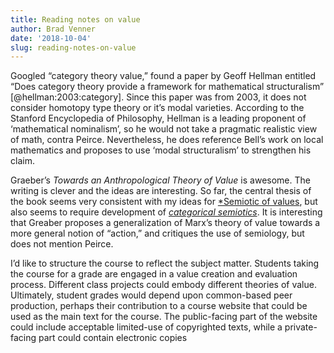 ```yaml
---
title: Reading notes on value
author: Brad Venner
date: '2018-10-04'
slug: reading-notes-on-value
---
```


Googled "category theory value," found a paper by Geoff Hellman entitled "Does category theory provide a framework for mathematical structuralism" [@hellman:2003:category].  Since this paper was from 2003, it does not consider homotopy type theory or it's modal varieties.  According to the Stanford Encyclopedia of Philosophy, Hellman is a leading proponent of 'mathematical nominalism', so he would not take a pragmatic realistic view of math, contra Peirce.  Nevertheless, he does reference Bell's work on local mathematics and proposes to use 'modal structuralism' to strengthen his claim.  

Graeber's *Towards an Anthropological Theory of Value* is awesome.  The writing is clever and the ideas are interesting.  So far, the central thesis of the book seems very consistent with my ideas for [*Semiotic of values](http://github.org/bvenner/semiotics-values), but also seems to require development of [*categorical semiotics*](http://github.org/bvenner/categorical-semiotics).  It is interesting that Greaber proposes a generalization of Marx's theory of value towards a more general notion of "action," and critiques the use of semiology, but does not mention Peirce.

I'd like to structure the course to reflect the subject matter.  Students taking the course for a grade are engaged in a value creation and evaluation process.  Different class projects could embody different theories of value.  Ultimately, student grades would depend upon common-based peer production, perhaps their contribution to a course website that could be used as the main text for the course.  The public-facing part of the website could include acceptable limited-use of copyrighted texts, while a private-facing part could contain electronic copies
